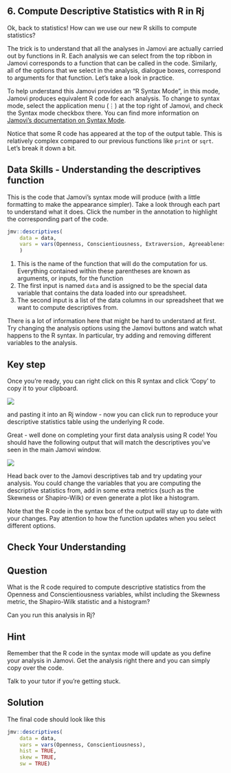 



## 6. Compute Descriptive Statistics with R in Rj {.unnumbered}

Ok, back to statistics! How can we use our new R skills to compute statistics?

The trick is to understand that all the analyses in Jamovi are actually carried out by functions in R. Each analysis we can select from the top ribbon in Jamovi corresponds to a function that can be called in the code. Similarly, all of the options that we select in the analysis, dialogue boxes, correspond to arguments for that function. Let's take a look in practice.

To help understand this Jamovi provides an “R Syntax Mode”, in this mode, Jamovi produces equivalent R code for each analysis. To change to syntax mode, select the application menu (⋮) at the top right of Jamovi, and check the Syntax mode checkbox there. You can find more information on [Jamovi's documentation on Syntax Mode](https://docs.jamovi.org/_pages/um_6_syntax_mode.html).


Notice that some R code has appeared at the top of the output table. This is relatively complex compared to our previous functions like `print` or `sqrt`. Let's break it down a bit.

::: callout-tip
## Data Skills - Understanding the descriptives function

This is the code that Jamovi's syntax mode will produce (with a little formatting to make the appearance simpler). Take a look through each part to understand what it does. Click the number in the annotation to highlight the corresponding part of the code.

``` r
jmv::descriptives(                                                                      # <1>
    data = data,                                                                        # <2>
    vars = vars(Openness, Conscientiousness, Extraversion, Agreeableness, Neuroticism)  # <3>
    )
```

1.  This is the name of the function that will do the computation for us. Everything contained within these parentheses are known as arguments, or inputs, for the function
2.  The first input is named `data` and is assigned to be the special data variable that contains the data loaded into our spreadsheet.
3.  The second input is a list of the data columns in our spreadsheet that we want to compute descriptives from.
:::

There is a lot of information here that might be hard to understand at first. Try changing the analysis options using the Jamovi buttons and watch what happens to the R syntax. In particular, try adding and removing different variables to the analysis.

::: {.callout-note appearance="simple"}
# Key step

Once you're ready, you can right click on this R syntax and click ‘Copy’ to copy it to your clipboard.

![](../images/rmb-2025_week-1_computer-practical/RMB-2025_week-1_computer-practical_img8.png)

and pasting it into an Rj window - now you can click run to reproduce your descriptive statistics table using the underlying R code.
:::

Great - well done on completing your first data analysis using R code! You should have the following output that will match the descriptives you've seen in the main Jamovi window.

![](../images/rmb-2025_week-1_computer-practical/RMB-2025_week-1_computer-practical_img9.png)

Head back over to the Jamovi descriptives tab and try updating your analysis. You could change the variables that you are computing the descriptive statistics from, add in some extra metrics (such as the Skewness or Shapiro-Wilk) or even generate a plot like a histogram.

Note that the R code in the syntax box of the output will stay up to date with your changes. Pay attention to how the function updates when you select different options.

<!--# #############################################  -->

:::: callout-tip
## Check Your Understanding

::: panel-tabset
## Question

What is the R code required to compute descriptive statistics from the Openness and Conscientiousness variables, whilst including the Skewness metric, the Shapiro-Wilk statistic and a histogram?

Can you run this analysis in Rj?

## Hint

Remember that the R code in the syntax mode will update as you define your analysis in Jamovi. Get the analysis right there and you can simply copy over the code.

Talk to your tutor if you're getting stuck.

## Solution

The final code should look like this

``` r
jmv::descriptives(
    data = data,
    vars = vars(Openness, Conscientiousness),
    hist = TRUE,
    skew = TRUE,
    sw = TRUE)
```
:::
::::

<!--# #############################################  -->
